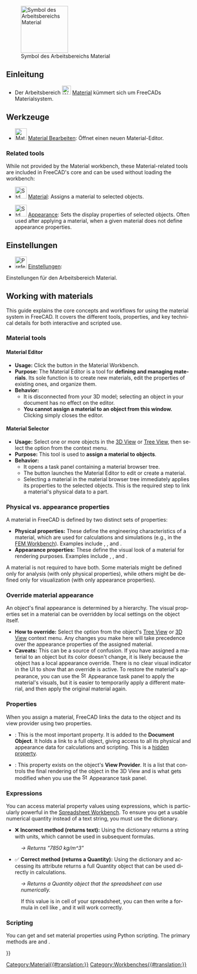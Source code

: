 <languages/>

{{Docnav/de
|[[Inspection_Workbench/de|Arbeitsbereich Inspection]]
|[[Mesh_Workbench/de|Arbeitsbereich Mesh]]
|IconL=Workbench_Inspection.svg
|IconR=Workbench_Mesh.svg
}}

[[Image:Workbench_Material.svg|thumb|128px|Symbol des Arbeitsbereichs Material]]

<span id="Introduction"></span>
==Einleitung==

{{Version/de|1.0}}

* Der Arbeitsbereich [[Image:Workbench_Material.svg|24px]] [[Material_Workbench/de|Material]] kümmert sich um FreeCADs Materialsystem. {{Version/de|1.0}}

<span id="Tools"></span>
==Werkzeuge==

<div class="mw-translate-fuzzy">
* [[Image:Material_Edit.svg|32px]] [[Material_Edit/de|Material Bearbeiten]]: Öffnet einen neuen Material-Editor.
</div>

<div lang="en" dir="ltr" class="mw-content-ltr">
=== Related tools ===
</div>

<div lang="en" dir="ltr" class="mw-content-ltr">
While not provided by the Material workbench, these Material-related tools are included in FreeCAD's core and can be used without loading the workbench:
</div>

<div lang="en" dir="ltr" class="mw-content-ltr">
* [[Image:Std_SetMaterial.svg|32px]] [[Std_SetMaterial|Material]]: Assigns a material to selected objects.
</div>

<div lang="en" dir="ltr" class="mw-content-ltr">
* [[Image:Std_SetAppearance.svg|32px]] [[Std_SetAppearance|Appearance]]: Sets the display properties of selected objects. Often used after applying a material, when a given material does not define appearance properties.
</div>

<span id="Preferences"></span>
==Einstellungen==

* [[File:Preferences-material.svg|32px]] [[Material_Preferences/de|Einstellungen]]:
Einstellungen für den Arbeitsbereich Material.

<div lang="en" dir="ltr" class="mw-content-ltr">
== Working with materials ==
</div>

<div lang="en" dir="ltr" class="mw-content-ltr">
This guide explains the core concepts and workflows for using the material system in FreeCAD. It covers the different tools, properties, and key technical details for both interactive and scripted use.
</div>

<div lang="en" dir="ltr" class="mw-content-ltr">
=== Material tools ===
</div>

<div lang="en" dir="ltr" class="mw-content-ltr">
==== Material Editor ====
</div>

<div lang="en" dir="ltr" class="mw-content-ltr">
* '''Usage:''' Click the {{Button|[[Image:Material_Edit.svg|16px]] [[Material_Edit|Edit]]}} button in the Material Workbench.
* '''Purpose:''' The Material Editor is a tool for '''defining and managing materials'''. Its sole function is to create new materials, edit the properties of existing ones, and organize them.
* '''Behavior:'''
** It is disconnected from your 3D model; selecting an object in your document has no effect on the editor.
** '''You cannot assign a material to an object from this window.''' Clicking {{Button|OK}} simply closes the editor.
</div>

<div lang="en" dir="ltr" class="mw-content-ltr">
==== Material Selector ====
</div>

<div lang="en" dir="ltr" class="mw-content-ltr">
* '''Usage:''' Select one or more objects in the [[3D_View|3D View]] or [[Tree_View|Tree View]], then select the {{MenuCommand|[[Image:Std_SetMaterial.svg|16px]] [[Std_SetMaterial|Material]]}} option from the context menu.
* '''Purpose:''' This tool is used to '''assign a material to objects'''.
* '''Behavior:'''
** It opens a task panel containing a material browser tree.
** The {{Button|Launch Editor}} button launches the Material Editor to edit or create a material.
** Selecting a material in the material browser tree immediately applies its properties to the selected objects. This is the required step to link a material's physical data to a part.
</div>

<div lang="en" dir="ltr" class="mw-content-ltr">
=== Physical vs. appearance properties ===
</div>

<div lang="en" dir="ltr" class="mw-content-ltr">
A material in FreeCAD is defined by two distinct sets of properties:
</div>

<div lang="en" dir="ltr" class="mw-content-ltr">
* '''Physical properties:''' These define the engineering characteristics of a material, which are used for calculations and simulations (e.g., in the [[FEM_Workbench|FEM Workbench]]). Examples include {{Incode|Density}}, {{Incode|YoungsModulus}}, and {{Incode|PoissonRatio}}.
* '''Appearance properties:''' These define the visual look of a material for rendering purposes. Examples include {{Incode|DiffuseColor}}, {{Incode|Shininess}}, and {{Incode|Transparency}}.
</div>

<div lang="en" dir="ltr" class="mw-content-ltr">
A material is not required to have both. Some materials might be defined only for analysis (with only physical properties), while others might be defined only for visualization (with only appearance properties).
</div>

<div lang="en" dir="ltr" class="mw-content-ltr">
=== Override material appearance ===
</div>

<div lang="en" dir="ltr" class="mw-content-ltr">
An object's final appearance is determined by a hierarchy. The visual properties set in a material can be overridden by local settings on the object itself.
</div>

<div lang="en" dir="ltr" class="mw-content-ltr">
* '''How to override:''' Select the {{MenuCommand|[[Image:Std_SetAppearance.svg|16px]] [[Std_SetAppearance|Appearance]]}} option from the object's [[Tree_View|Tree View]] or [[3D_View|3D View]] context menu. Any changes you make here will take precedence over the appearance properties of the assigned material.
* '''Caveats:''' This can be a source of confusion. If you have assigned a material to an object but its color doesn't change, it is likely because the object has a local appearance override. There is no clear visual indicator in the UI to show that an override is active. To restore the material's appearance, you can use the [[Image:Std_SetAppearance.svg|16px]] Appearance task panel to apply the material's visuals, but it is easier to temporarily apply a different material, and then apply the original material again.
</div>

<div lang="en" dir="ltr" class="mw-content-ltr">
=== Properties ===
</div>

<div lang="en" dir="ltr" class="mw-content-ltr">
When you assign a material, FreeCAD links the data to the object and its view provider using two properties.
</div>

<div lang="en" dir="ltr" class="mw-content-ltr">
* {{PropertyData|Shape Material}}: This is the most important property. It is added to the '''Document Object'''. It holds a link to a full {{Incode|Materials::Material}} object, giving access to all its physical and appearance data for calculations and scripting. This is a [[Property_View#Context_menu|hidden property]].
* {{PropertyView|Shape Appearance}}: This property exists on the object's '''View Provider'''. It is a list that controls the final rendering of the object in the 3D View and is what gets modified when you use the [[Image:Std_SetAppearance.svg|16px]] Appearance task panel.
</div>

<div lang="en" dir="ltr" class="mw-content-ltr">
=== Expressions ===
</div>

<div lang="en" dir="ltr" class="mw-content-ltr">
You can access material property values using expressions, which is particularly powerful in the [[Spreadsheet_Workbench|Spreadsheet Workbench]]. To ensure you get a usable numerical quantity instead of a text string, you must use the {{Incode|PropertyObjects}} dictionary.
</div>

<div lang="en" dir="ltr" class="mw-content-ltr">
* ❌ '''Incorrect method (returns text):''' Using the {{Incode|PhysicalProperties}} dictionary returns a string with units, which cannot be used in subsequent formulas.
</div>

: {{Code|lang=text|code=
=<<MyBody>>.ShapeMaterial.PhysicalProperties[<<Density>>]
}}

<div lang="en" dir="ltr" class="mw-content-ltr">
: ''→ Returns "7850 kg/m^3"''
</div>

<div lang="en" dir="ltr" class="mw-content-ltr">
* ✅ '''Correct method (returns a Quantity):''' Using the {{Incode|PropertyObjects}} dictionary and accessing its {{Incode|Value}} attribute returns a full Quantity object that can be used directly in calculations.
</div>

: {{Code|lang=text|code=
=<<MyBody>>.ShapeMaterial.PropertyObjects[<<Density>>].Value
}}

<div lang="en" dir="ltr" class="mw-content-ltr">
: ''→ Returns a Quantity object that the spreadsheet can use numerically.''
</div>

<div lang="en" dir="ltr" class="mw-content-ltr">
: If this value is in cell {{Incode|A1}} of your spreadsheet, you can then write a formula in cell {{Incode|A2}} like {{Incode|<nowiki>=</nowiki> A1 * 10}}, and it will work correctly.
</div>

<div lang="en" dir="ltr" class="mw-content-ltr">
=== Scripting ===
</div>

<div lang="en" dir="ltr" class="mw-content-ltr">
You can get and set material properties using Python scripting. The primary methods are {{Incode|.getPhysicalValue()}} and {{Incode|.setPhysicalValue()}}.
</div>

<div lang="en" dir="ltr" class="mw-content-ltr">
{{Code|lang=python|code=
import FreeCAD
import FreeCADGui
</div>

<div lang="en" dir="ltr" class="mw-content-ltr">
# Get a reference to your object (e.g., a PartDesign Body)
obj = App.ActiveDocument.getObject("Body")
</div>

<div lang="en" dir="ltr" class="mw-content-ltr">
# --- Check for and get a property ---
if obj.ShapeMaterial.hasPhysicalProperty("Density"):
    
    # Get the value. This returns a FreeCAD.Quantity object.
    density_quantity = obj.ShapeMaterial.getPhysicalValue("Density")
    
    print(f"The material is: {obj.ShapeMaterial.Name}")
    print(f"The density is: {density_quantity}")
    print(f"Numerical value: {density_quantity.Value}")
</div>

<div lang="en" dir="ltr" class="mw-content-ltr">
else:
    print("The selected material does not have a 'Density' property.")
</div>


<div lang="en" dir="ltr" class="mw-content-ltr">
# --- Set a property ---
# The value can be a string with units or a FreeCAD.Quantity object.
try:
    obj.ShapeMaterial.setPhysicalValue("Density", "8000 kg/m^3")
    App.ActiveDocument.recompute()
    print("Density successfully updated.")
</div>

<div lang="en" dir="ltr" class="mw-content-ltr">
except Exception as e:
    print(f"Failed to set property: {e}")
}}
</div>


{{Docnav/de
|[[Inspection_Workbench/de|Arbeitsbereich Inspection]]
|[[Mesh_Workbench/de| Arbeitsbereich Mesh]]
|IconL=Workbench_Inspection.svg
|IconR=Workbench_Mesh.svg
}}

[[Category:Material{{#translation:}}]]
{{Userdocnavi{{#translation:}}}}
[[Category:Workbenches{{#translation:}}]]